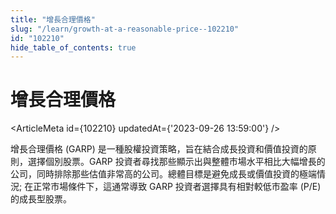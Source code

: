 ```yaml
---
title: "增長合理價格"
slug: "/learn/growth-at-a-reasonable-price--102210"
id: "102210"
hide_table_of_contents: true
---
```



# 增長合理價格

<ArticleMeta id={102210} updatedAt={'2023-09-26 13:59:00'} />
<div className='border-solid border-b border-t-0 my-4 border-[var(--ifm-color-gray-300)]' />

增長合理價格 (GARP) 是一種股權投資策略，旨在結合成長投資和價值投資的原則，選擇個別股票。GARP 投資者尋找那些顯示出與整體市場水平相比大幅增長的公司，同時排除那些估值非常高的公司。總體目標是避免成長或價值投資的極端情況; 在正常市場條件下，這通常導致 GARP 投資者選擇具有相對較低市盈率 (P/E) 的成長型股票。
